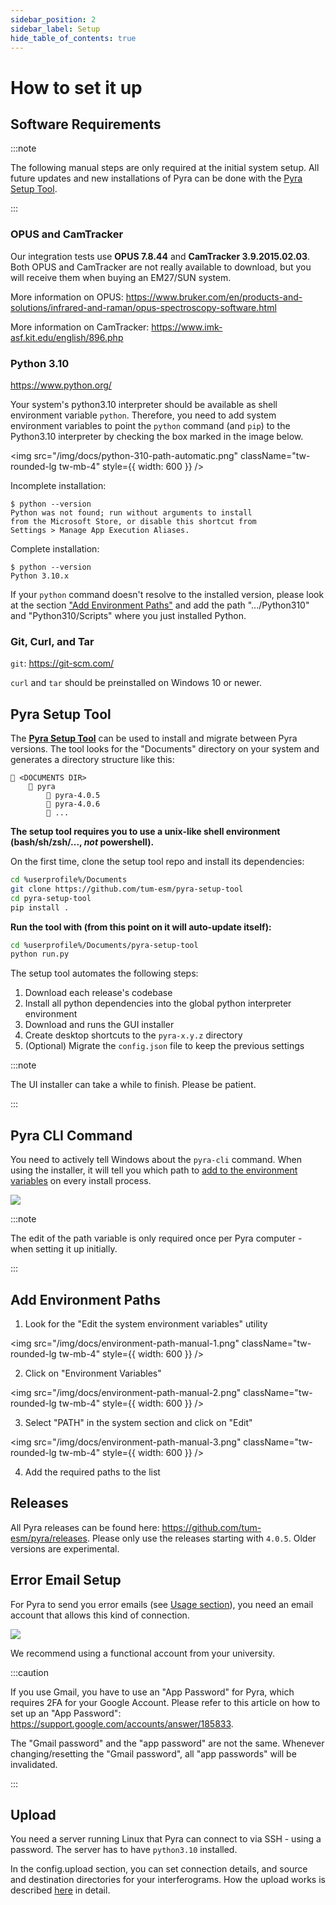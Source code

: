 ```yaml
---
sidebar_position: 2
sidebar_label: Setup
hide_table_of_contents: true
---
```


# How to set it up

## Software Requirements

:::note

The following manual steps are only required at the initial system setup. All future updates and new installations of Pyra can be done with the [Pyra Setup Tool](#pyra-setup-tool).

:::

### OPUS and CamTracker

Our integration tests use **OPUS 7.8.44** and **CamTracker 3.9.2015.02.03**. Both OPUS and CamTracker are not really available to download, but you will receive them when buying an EM27/SUN system.

More information on OPUS: https://www.bruker.com/en/products-and-solutions/infrared-and-raman/opus-spectroscopy-software.html

More information on CamTracker: https://www.imk-asf.kit.edu/english/896.php

### Python 3.10

https://www.python.org/

Your system's python3.10 interpreter should be available as shell environment variable `python`. Therefore, you need to add system environment variables to point the `python` command (and `pip`) to the Python3.10 interpreter by checking the box marked in the image below.

<img
  src="/img/docs/python-310-path-automatic.png"
  className="tw-rounded-lg tw-mb-4"
  style={{ width: 600 }}
/>

<div className="tw-mb-2">
  <span className="tw-bg-red-200 tw-text-red-900 tw-rounded tw-px-1 tw-font-semibold tw-py-0.5 -tw-my-0.5">
    Incomplete installation:
  </span>
</div>

```
$ python --version
Python was not found; run without arguments to install
from the Microsoft Store, or disable this shortcut from
Settings > Manage App Execution Aliases.
```

<div className="tw-mb-2">
  <span className="tw-bg-green-200 tw-text-green-900 tw-rounded tw-px-1 tw-font-semibold tw-py-0.5 -tw-my-0.5">
    Complete installation:
  </span>
</div>

```
$ python --version
Python 3.10.x
```

If your `python` command doesn't resolve to the installed version, please look at the section ["Add Environment Paths"](#add-environment-paths) and add the path ".../Python310" and "Python310/Scripts" where you just installed Python.

### Git, Curl, and Tar

`git`: https://git-scm.com/

`curl` and `tar` should be preinstalled on Windows 10 or newer.

## Pyra Setup Tool

The [**Pyra Setup Tool**](https://github.com/tum-esm/pyra-setup-tool) can be used to install and migrate between Pyra versions. The tool looks for the "Documents" directory on your system and generates a directory structure like this:

```
📁 <DOCUMENTS DIR>
    📁 pyra
        📁 pyra-4.0.5
        📁 pyra-4.0.6
        📁 ...
```

**The setup tool requires you to use a unix-like shell environment (bash/sh/zsh/..., _not_ powershell).**

On the first time, clone the setup tool repo and install its dependencies:

```bash
cd %userprofile%/Documents
git clone https://github.com/tum-esm/pyra-setup-tool
cd pyra-setup-tool
pip install .
```

**Run the tool with (from this point on it will auto-update itself):**

```bash
cd %userprofile%/Documents/pyra-setup-tool
python run.py
```

The setup tool automates the following steps:

1. Download each release's codebase
2. Install all python dependencies into the global python interpreter environment
3. Download and runs the GUI installer
4. Create desktop shortcuts to the `pyra-x.y.z` directory
5. (Optional) Migrate the `config.json` file to keep the previous settings

:::note

The UI installer can take a while to finish. Please be patient.

:::

## Pyra CLI Command

You need to actively tell Windows about the `pyra-cli` command. When using the installer, it will tell you which path to [add to the environment variables](#add-environment-paths) on every install process.

<img src="/img/docs/pyra-cli-path-request.png" className="tw-rounded tw-mb-4" />

:::note

The edit of the path variable is only required once per Pyra computer - when setting it up initially.

:::

## Add Environment Paths

1. Look for the "Edit the system environment variables" utility

<img
  src="/img/docs/environment-path-manual-1.png"
  className="tw-rounded-lg tw-mb-4"
  style={{ width: 600 }}
/>

2. Click on "Environment Variables"

<img
  src="/img/docs/environment-path-manual-2.png"
  className="tw-rounded-lg tw-mb-4"
  style={{ width: 600 }}
/>

3. Select "PATH" in the system section and click on "Edit"

<img
  src="/img/docs/environment-path-manual-3.png"
  className="tw-rounded-lg tw-mb-4"
  style={{ width: 600 }}
/>

4. Add the required paths to the list

## Releases

All Pyra releases can be found here: <span className="tw-break-all">https://github.com/tum-esm/pyra/releases</span>. Please only use the releases starting with `4.0.5`. Older versions are experimental.

## Error Email Setup

For Pyra to send you error emails (see [Usage section](/docs/user-guide/usage-overview#error-emails)), you need an email account that allows this kind of connection.

<img src="/img/docs/email-config.png" className="tw-rounded-lg tw-mb-4" />

We recommend using a functional account from your university.

:::caution

If you use Gmail, you have to use an "App Password" for Pyra, which requires 2FA for your Google Account. Please refer to this article on how to set up an "App Password": <span className="tw-break-all">https://support.google.com/accounts/answer/185833</span>.

The "Gmail password" and the "app password" are not the same. Whenever changing/resetting the "Gmail password", all "app passwords" will be invalidated.

:::

## Upload

You need a server running Linux that Pyra can connect to via SSH - using a password. The server has to have `python3.10` installed.

In the config.upload section, you can set connection details, and source and destination directories for your interferograms. How the upload works is described [here](/docs/user-guide/upload) in detail.
